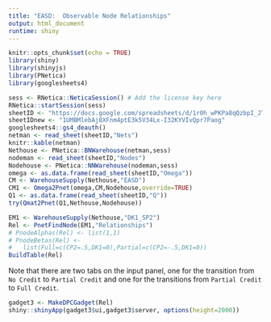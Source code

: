 ```yaml
---
title: "EASD:  Observable Node Relationships"
output: html_document
runtime: shiny
---
```


```r
knitr::opts_chunk$set(echo = TRUE)
library(shiny)
library(shinyjs)
library(PNetica)
library(googlesheets4)
```

```r
sess <- RNetica::NeticaSession() # Add the license key here
RNetica::startSession(sess)
sheetID <- "https://docs.google.com/spreadsheets/d/1r0h_wPKPa8qQzbpI_JT-T2ic4N8l9oypEG0AeIuaBn8/edit?usp=sharing"
sheetIDnew <- "1UMBMlebAj8XFnm4ptE3k5V34Lx-I32KYVIvQpr7Paog"
googlesheets4::gs4_deauth()
netman <- read_sheet(sheetID,"Nets")
knitr::kable(netman)
Nethouse <- PNetica::BNWarehouse(netman,sess)
nodeman <- read_sheet(sheetID,"Nodes")
Nodehouse <- PNetica::NNWarehouse(nodeman,sess)
omega <- as.data.frame(read_sheet(sheetID,"Omega"))
CM <- WarehouseSupply(Nethouse,"EASD")
CM1 <- Omega2Pnet(omega,CM,Nodehouse,override=TRUE)
Q1 <- as.data.frame(read_sheet(sheetID,"Q"))
try(Qmat2Pnet(Q1,Nethouse,Nodehouse))
```

```r
EM1 <- WarehouseSupply(Nethouse,"DK1_SP2")
Rel <- PnetFindNode(EM1,"Relationships")
# PnodeAlphas(Rel) <- list(1,1)
# PnodeBetas(Rel) <- 
#   list(Full=c(CP2=.5,DK1=0),Partial=c(CP2=-.5,DK1=0))
BuildTable(Rel)
```
Note that there are two tabs on the input panel, one for the transition from `No Credit` to `Partial Credit` and one for the transitions from `Partial Credit` to `Full Credit`.


<style>iframe.shiny-frame{height: 2000px}</style>
```r
gadget3 <- MakeDPCGadget(Rel)
shiny::shinyApp(gadget3$ui,gadget3$server, options(height=2000))
```

